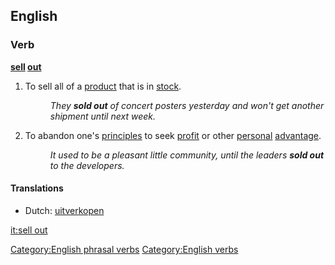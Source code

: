 {{see|sellout|sell-out}}
==English==

===Verb===
'''[[sell]] [[out]]'''
# To sell all of a [[product]] that is in [[stock]].
#:''They '''sold out''' of concert posters yesterday and won't get another shipment until next week.''
# {{idiom}} To abandon one's [[principles]] to seek [[profit]] or other [[personal]] [[advantage]].
#:''It used to be a pleasant little community, until the leaders '''sold out''' to the developers.''

====Translations====
{{trans-top|sell all of a product}}
* Dutch: [[uitverkopen]]
{{trans-bottom}}

[[Category:English phrasal verbs]]
[[Category:English verbs]]

[[it:sell out]]
